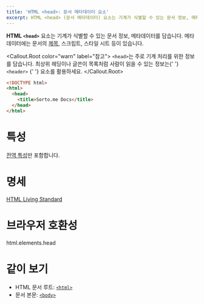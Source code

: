 ```yaml
---
title: 'HTML <head>: 문서 메타데이터 요소'
excerpt: HTML <head> (문서 메타데이터) 요소는 기계가 식별할 수 있는 문서 정보, 메타데이터를 담습니다. 메타데이터에는 문서의 제목, 스크립트, 스타일 시트 등이 있습니다.
---
```


**HTML `<head>`** 요소는 기계가 식별할 수 있는 문서 정보, 메타데이터를 담습니다. 메타데이터에는 문서의 [제목](./title), 스크립트, 스타일 시트 등이 있습니다.

<Callout.Root color="warn" label="참고">
  <code>&lt;head&gt;</code>는 주로 기계 처리를 위한 정보를 담습니다. 최상위 헤딩이나 글쓴이 목록처럼 사람이 읽을 수 있는
  정보는{' '}
  <Anchor href="./header">
    <code>&lt;header&gt;</code>
  </Anchor>{' '}
  요소를 활용하세요.
</Callout.Root>

```html
<!DOCTYPE html>
<html>
  <head>
    <title>Sorto.me Docs</title>
  </head>
</html>
```

# 특성

[전역 특성](/docs/Web/HTML/Global_attributes)만 포함합니다.

# 명세

[HTML Living Standard](https://html.spec.whatwg.org/multipage/semantics.html#the-head-element)

# 브라우저 호환성

<BrowserCompat>html.elements.head</BrowserCompat>

# 같이 보기

- HTML 문서 루트: [`<html>`](./html)
- 문서 본문: [`<body>`](./body)
